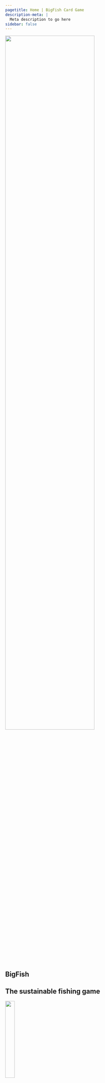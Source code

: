 ```yaml
---
pagetitle: Home | BigFish Card Game
description-meta: |
  Meta description to go here
sidebar: false
---
```


:::::: {.grid .justify-contents-evenly .align-items-center .column-screen .hero-img .hero-strip-homepage}
::::: {.g-col-6 .text-center}
![](../resources/images/Bigfish-logo.png){width="75%"}
:::::

::::: {.g-col-6 style="margin-right: 5%;"}
::: p
# BigFish {.maintitle}
:::

::: p
## The sustainable fishing game {.newsubtitle}
:::

:::: {.grid .justify-contents-evenly .align-items-center .text-center style="font-size: 1.25em; margin-bottom: 5%"}
::: g-col-6
![](/resources/icons/children-solid.svg){width="25%"}

Suitable for ages 10+
:::

::: g-col-6
![](/resources/icons/users-solid.svg){width="25%"}

Best for groups of 2-5 players
:::
::::
:::::
::::::

::: {.column-page .spacer-2em .text-center style="font-size: 1.35em;"}
The BigFish card game informs and engages everyone interested in fishing or marine conservation through fun play.

The goal of the game is to collect the maximum number of points from catching fish, while also preserving a healthy ecosystem and fish size diversity for future catches.
:::


## Playing the game
:::: {.grid .spacer-2em .justify-contents-evenly .align-items-center .column-page style="font-size: 1.2em;"}
::: {.g-col-2}
![](/resources/images/esky.jpg){width="75%"}
:::

::: {.g-col-10}
Big fish are worth more points than small fish, so players are tempted to catch them. But the presence of big fish also allows players to draw new cards, spawn new fish and also grow them. The player has to find a balance between collecting points by catching fish and preserving fish for good fishing opportunities. 
:::

::: {.g-col-2 .g-start-2}
![](/resources/images/cards/wild-cards/illegal-fishing.jpg){.image-card width="75%"}
:::

::: {.g-col-8}
In addition to fishing, other natural and human-induced events occur throughout the game, such as fisheries research, poor water quality, citizen science, illegal fishing, ocean acidification, and others. 
:::

::: {.g-col-2 .g-start-3}
![](/resources/images/Bigfish-logo.png)
:::

::: {.g-col-6}
These events create unpredictability and new challenges and inform us on how humans impact aquatic ecosystems.
:::

::: {.g-col-12 .text-center}
[Read the Rules](pages/rules.qmd){.h3 .btn .btn-primary}
:::
::::

<!-- ::::: {.column-screen style="background-color: var(--bs-secondary-light);"} -->
<!-- :::: {.grid .spacer-3em .justify-contents-evenly .align-items-center .text-center .my-5 .py-5} -->
<!-- ::: {.g-col-6} -->
<!-- <iframe width="700" height="390" style="margin: 0px; padding: 0px;" src="https://www.youtube.com/embed/7-v6ba8R8YM" title="YouTube video player" frameborder="0" allow="accelerometer; autoplay; clipboard-write; encrypted-media; gyroscope; picture-in-picture; web-share" allowfullscreen> -->
<!-- </iframe> -->
<!-- ::: -->
<!-- :::: -->
<!-- ::::: -->

::::::: {.column-screen  .spacer-2em}
:::::: {.grid .justify-contents-evenly .align-items-center}
::::: {.g-col-4}
![](../resources/images/pretty-pics/RockyCape.jpg)
:::::

::::: {.g-col-8 style="margin-left: 1.5em; margin-right: 2.5em"}
## Main messages {style="margin-top: 0.5em;"}

This game aims to introduce three main messages that we care about:

### 1. Big fish are important

They are important for population resilience, ecosystem balance and simply because they are beautiful.

### 2. Big fish are mostly all gone

Commercial and recreational fishing has removed most of the large fish from the ocean, lakes and rivers.

### 3. Big fish can return

Fish grow relatively fast and we take the right measures, we can restore healthy ecosystems and their beauty within our lifetimes.

::: {.text-center}
[Explore the Science](pages/special-cards.qmd){.h3 .btn .btn-primary}
:::
:::::
::::::
:::::::

:::::: {.grid .justify-contents-evenly .align-items-center .column-page .spacer-2em}
::::: g-col-8
## Who we are {style="margin-top: 0.5em;"}

This game has been developed by the Institute of Marine and Antarctic Sciences (IMAS), University of Tasmania team, led by Matt Testoni, Asta Audzijonyte and Amy Coghlan. All artwork is original and produced by Amy Coghlan (drawings) and Matt Testoni (photos, design). 

Game testing, advice, interesting facts and many other details have been provided by many researchers, naturalists, students, friends, anglers, divers and game enthusiasts. Thank you.

::: text-center
[About Us](pages/about.qmd){.h3 .btn .btn-secondary}
:::

### Contact us

If you would like to learn more about our work, adapt the game to your ecosystem, apply the game to your teaching or support our work please contact us at [info@fishsizeproject.org](mailto:info@fishsizeproject.org).
:::::

::::: {.g-col-4 .text-center}
![](resources/images/pretty-pics/BlueGrouperSm.jpg){.headshot} 
![](resources/images/pretty-pics/BlueGrouperSm.jpg){.headshot}

![](resources/images/pretty-pics/BlueGrouperSm.jpg){.headshot}
![](resources/images/pretty-pics/BlueGrouperSm.jpg){.headshot}
:::::
::::::

::::: {.grid .justify-contents-evenly .align-items-center .column-page .text-center .spacer-2em}
:::: {.g-col-12}
## Supporters

This work is supported by a 2020 Pew Fellowship in Marine Conservation awarded to [Asta Audzijonyte](https://discover.utas.edu.au/Asta.Audzijonyte). 

If you want to support this work, you can buy your very own copy of the BigFish card game!

::: text-center
[How to Buy](pages/how-to-buy.qmd){.h3 .btn .btn-secondary}
:::
::::

:::: g-col-12
:::: {.grid .justify-contents-evenly .align-items-center}
::: g-col-2
![](https://placehold.co/200x200)
:::

::: g-col-2
![](https://placehold.co/200x200)
:::

::: g-col-2
![](https://placehold.co/200x200)
:::

::: g-col-2
![](https://placehold.co/200x200)
:::

::: g-col-2
![](https://placehold.co/200x200)
:::

::: g-col-2
![](https://placehold.co/200x200)
:::
::::
::::
:::::